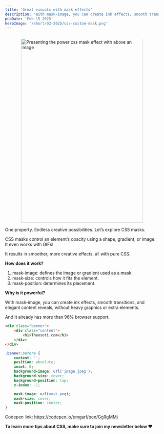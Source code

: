```yaml
---
title: 'Great visuals with mask effects'
description: 'With mask-image, you can create ink effects, smooth transitions, and elegant content reveals, without heavy graphics or extra elements.'
pubDate: 'Feb 15 2025'
heroImage: '/short/02-2025/css-custom-mask.png'
---
```



<Image
	src="/short/02-2025/css-custom-mask.png"
	alt="Presenting the power css mask effect with above an image"
	width="400"
	height="600"
	style="margin: 2em auto 1em auto; display: block; border: 4px solid var(--border)"
/>

One property. Endless creative possibilities.
Let’s explore CSS masks.

CSS masks control an element’s opacity using a shape, gradient, or image.
It even works with GIFs!

It results in smoother, more creative effects, all with pure CSS.

**How does it work?**

1. mask-image: defines the image or gradient used as a mask.
2. mask-size: controls how it fits the element.
3. mask-position: determines its placement.

**Why is it powerful?**

With mask-image, you can create ink effects, smooth transitions, and elegant content reveals, without heavy graphics or extra elements.

And It already has more than 96% browser support.

```html
<div class="banner">
	<div class="content">
		<h1>Theosoti.com</h1>
	</div>
</div>
```

```css
.banner:before {
	content: '';
	position: absolute;
	inset: 0;
	background-image: url('image.jpeg');
	background-size: cover;
	background-position: top;
	z-index: -1;

	mask-image: url(mask.png);
	mask-size: cover;
	mask-position: center;
}
```

Codepen link: https://codepen.io/emgarf/pen/GgRgMMj

**To learn more tips about CSS, make sure to join my newsletter below ❤️**

